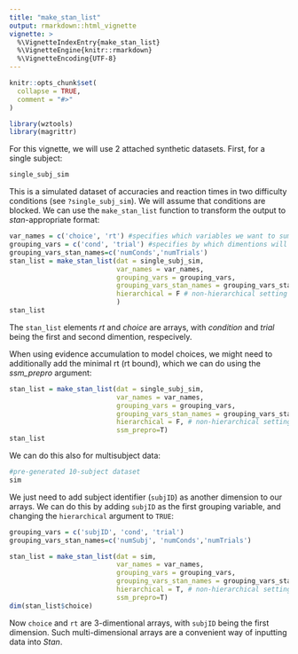 ```yaml
---
title: "make_stan_list"
output: rmarkdown::html_vignette
vignette: >
  %\VignetteIndexEntry{make_stan_list}
  %\VignetteEngine{knitr::rmarkdown}
  %\VignetteEncoding{UTF-8}
---
```


```r
knitr::opts_chunk$set(
  collapse = TRUE,
  comment = "#>"
)
```

```r
library(wztools)
library(magrittr)
```

For this vignette, we will use 2 attached synthetic datasets. First, for a single subject:

```r
single_subj_sim
```

This is a simulated dataset of accuracies and reaction times in two difficulty conditions (see `?single_subj_sim`). We will assume that conditions are blocked. We can use the `make_stan_list` function to transform the output to *stan*-appropriate format:

```r
var_names = c('choice', 'rt') #specifies which variables we want to summarise in multi-dimentional arrays
grouping_vars = c('cond', 'trial') #specifies by which dimentions will the output be grouped
grouping_vars_stan_names=c('numConds','numTrials')
stan_list = make_stan_list(dat = single_subj_sim,
                           var_names = var_names,
                           grouping_vars = grouping_vars,
                           grouping_vars_stan_names = grouping_vars_stan_names,
                           hierarchical = F # non-hierarchical setting is for a single subject
                           )
stan_list
```
The `stan_list` elements *rt* and *choice* are arrays, with *condition* and *trial* being the first and second dimention, respecively.

When using evidence accumulation to model choices, we might need to additionally add the minimal rt (rt bound), which we can do using the *ssm_prepro* argument:

```r
stan_list = make_stan_list(dat = single_subj_sim,
                           var_names = var_names,
                           grouping_vars = grouping_vars,
                           grouping_vars_stan_names = grouping_vars_stan_names,
                           hierarchical = F, # non-hierarchical setting is for a single subject
                           ssm_prepro=T)
stan_list
```
We can do this also for multisubject data:
```r
#pre-generated 10-subject dataset
sim
```

We just need to add subject identifier (`subjID`) as another dimension to our arrays. We can do this by adding `subjID` as the first grouping variable, and changing the `hierarchical` argument to `TRUE`:

```r
grouping_vars = c('subjID', 'cond', 'trial') 
grouping_vars_stan_names=c('numSubj', 'numConds','numTrials')

stan_list = make_stan_list(dat = sim,
                           var_names = var_names,
                           grouping_vars = grouping_vars,
                           grouping_vars_stan_names = grouping_vars_stan_names,
                           hierarchical = T, # non-hierarchical setting is for a single subject
                           ssm_prepro=T)
dim(stan_list$choice)
```
Now `choice` and `rt` are 3-dimentional arrays, with `subjID` being the first dimension. Such multi-dimensional arrays are a convenient way of inputting data into *Stan*.



